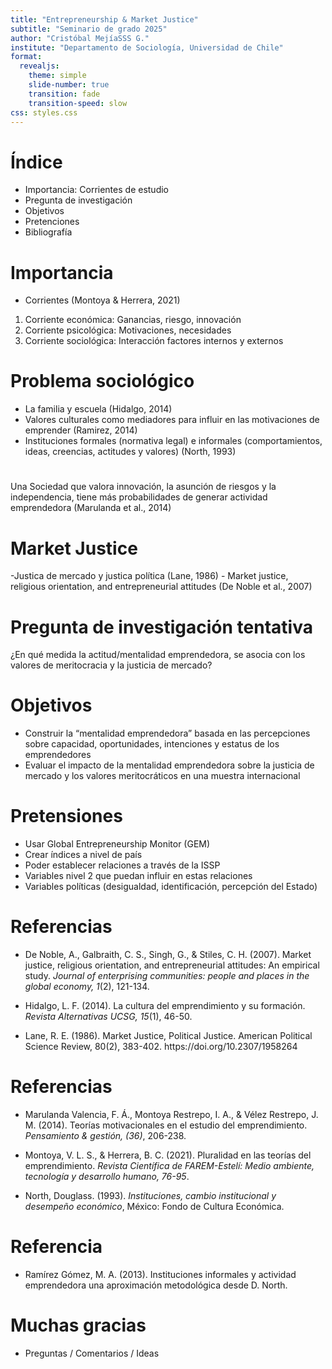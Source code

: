 ```yaml
---
title: "Entrepreneurship & Market Justice"
subtitle: "Seminario de grado 2025"
author: "Cristóbal MejíaSSS G."
institute: "Departamento de Sociología, Universidad de Chile"
format:
  revealjs:
    theme: simple
    slide-number: true
    transition: fade
    transition-speed: slow
css: styles.css
---
```


# Índice

- Importancia: Corrientes de estudio
- Pregunta de investigación
- Objetivos
- Pretenciones
- Bibliografía


# Importancia

 - Corrientes (Montoya & Herrera, 2021)
1. Corriente económica: Ganancias, riesgo, innovación
2. Corriente psicológica: Motivaciones, necesidades
3. Corriente sociológica: Interacción factores internos y externos


# Problema sociológico

- La familia y escuela (Hidalgo, 2014)
- Valores culturales como mediadores para influir en las motivaciones de emprender (Ramirez, 2014)
- Instituciones formales (normativa legal) e informales (comportamientos, ideas, creencias, actitudes y valores) (North, 1993)


# 

Una Sociedad que valora innovación, la asunción de riesgos y la independencia, tiene más probabilidades de generar actividad emprendedora (Marulanda et al., 2014)


# Market Justice

-Justica de mercado y justica política (Lane, 1986)
- Market justice, religious orientation, and entrepreneurial attitudes (De Noble et al., 2007)


# Pregunta de investigación tentativa

¿En qué medida la actitud/mentalidad emprendedora, se asocia con los valores de meritocracia y la justicia de mercado?


# Objetivos

- Construir la "mentalidad emprendedora"  basada en las percepciones sobre capacidad, oportunidades, intenciones y estatus de los emprendedores
- Evaluar el impacto de la mentalidad emprendedora sobre la justicia de mercado y los valores meritocráticos en una muestra internacional


# Pretensiones 

- Usar Global Entrepreneurship Monitor (GEM)
- Crear índices a nivel de país
- Poder establecer relaciones a través de la ISSP
- Variables nivel 2 que puedan influir en estas relaciones
- Variables políticas (desigualdad, identificación, percepción del Estado)

# Referencias 

- De Noble, A., Galbraith, C. S., Singh, G., & Stiles, C. H. (2007). Market justice, religious orientation, and entrepreneurial attitudes: An empirical study. *Journal of enterprising communities: people and places in the global economy, 1*(2), 121-134.

- Hidalgo, L. F. (2014). La cultura del emprendimiento y su formación. *Revista Alternativas UCSG, 15*(1), 46-50.

- Lane, R. E. (1986). Market Justice, Political Justice. American Political Science Review, 80(2), 383-402. https://doi.org/10.2307/1958264


# Referencias

- Marulanda Valencia, F. Á., Montoya Restrepo, I. A., & Vélez Restrepo, J. M. (2014). Teorías motivacionales en el estudio del emprendimiento. *Pensamiento & gestión, (36)*, 206-238.

- Montoya, V. L. S., & Herrera, B. C. (2021). Pluralidad en las teorías del emprendimiento. *Revista Científica de FAREM-Estelí: Medio ambiente, tecnología y desarrollo humano, 76-95*.

- North, Douglass. (1993). *Instituciones, cambio institucional y desempeño económico*, México: Fondo de Cultura Económica.

# Referencia

- Ramírez Gómez, M. A. (2013). Instituciones informales y actividad emprendedora una aproximación metodológica desde D. North.


# Muchas gracias
- Preguntas / Comentarios / Ideas
